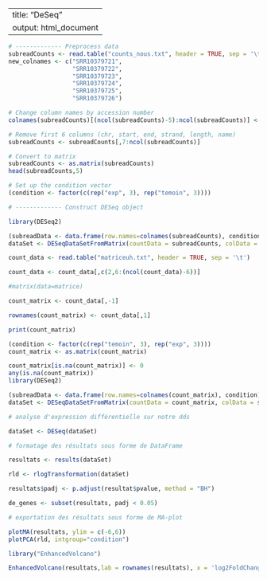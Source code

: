   ---
  title: "DeSeq"
  output: html_document
  ---

```{r setup, include=FALSE}


# ------------- Preprocess data
subreadCounts <- read.table("counts_nous.txt", header = TRUE, sep = '\t', row.names = 1)
new_colnames <- c("SRR10379721",
                  "SRR10379722",
                  "SRR10379723",
                  "SRR10379724",
                  "SRR10379725",
                  "SRR10379726")

# Change column names by accession number
colnames(subreadCounts)[(ncol(subreadCounts)-5):ncol(subreadCounts)] <- new_colnames

# Remove first 6 columns (chr, start, end, strand, length, name)
subreadCounts <- subreadCounts[,7:ncol(subreadCounts)]

# Convert to matrix
subreadCounts <- as.matrix(subreadCounts)
head(subreadCounts,5)

# Set up the condition vector
(condition <- factor(c(rep("exp", 3), rep("temoin", 3))))

# ------------- Construct DESeq object

library(DESeq2)

(subreadData <- data.frame(row.names=colnames(subreadCounts), condition))
dataSet <- DESeqDataSetFromMatrix(countData = subreadCounts, colData = subreadData, design = ~ condition)

```

```{r}
count_data <- read.table("matriceuh.txt", header = TRUE, sep = '\t')

count_data <- count_data[,c(2,6:(ncol(count_data)-6))]

#matrix(data=matrice)

count_matrix <- count_data[,-1]

rownames(count_matrix) <- count_data[,1]

print(count_matrix)

(condition <- factor(c(rep("temoin", 3), rep("exp", 3))))
count_matrix <- as.matrix(count_matrix)

count_matrix[is.na(count_matrix)] <- 0
any(is.na(count_matrix))
library(DESeq2)

(subreadData <- data.frame(row.names=colnames(count_matrix), condition))
dataSet <- DESeqDataSetFromMatrix(countData = count_matrix, colData = subreadData, design = ~ condition)
```


```{r}
# analyse d'expression différentielle sur notre dds

dataSet <- DESeq(dataSet)
```

```{r}
# formatage des résultats sous forme de DataFrame

resultats <- results(dataSet)

rld <- rlogTransformation(dataSet)

resultats$padj <- p.adjust(resultat$pvalue, method = "BH")

de_genes <- subset(resultats, padj < 0.05)
```

```{r}
# exportation des résultats sous forme de MA-plot

plotMA(resultats, ylim = c(-6,6))
plotPCA(rld, intgroup="condition")

library("EnhancedVolcano")

EnhancedVolcano(resultats,lab = rownames(resultats), x = 'log2FoldChange', y = 'pvalue')
```